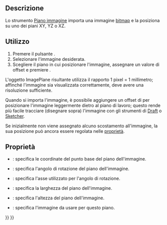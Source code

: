<languages/>

<div class="mw-translate-fuzzy">
{{Docnav/it|[[Image_Open/it|Apri]]|[[Image_Scaling/it|Scala]]|[[Image_Workbench/it|Image]]|IconL=Image-import.svg|IconC=Workbench_Image.svg|IconR=Image-scale.svg}}
</div>

<div class="mw-translate-fuzzy">
{{GuiCommand/it
|Name=Image CreateImagePlane
|Name/it=Piano immagine
|Icon=Image CreateImagePlane.svg
|MenuLocation=Barre degli strumenti → Crea un'immagine planare nello spazio 3D
|Workbenches=[[Image Workbench/it|Image]]
|SeeAlso=[[Image Open/it|Apri immagine]], [[Image Scaling/it|Scala immagine]]
}}
</div>

== Descrizione ==

<div class="mw-translate-fuzzy">
Lo strumento [[Image CreateImagePlane/it|Piano immagine]] importa una immagine [[bitmap/it|bitmap]] e la posiziona su uno dei piani XY, YZ o XZ.
</div>

== Utilizzo ==

<div class="mw-translate-fuzzy">
# Premere il pulsante {{Button|[[Image:Image CreateImagePlane.svg|16px]] [[Image CreateImagePlane/it|Piano immagine]]}}.
# Selezionare l'immagine desiderata.
# Scegliere il piano in cui posizionare l'immagine, assegnare un valore di offset e premiere {{Button|OK}}.
</div>

L'oggetto ImagePlane risultante utilizza il rapporto 1 pixel = 1 millimetro; affinché l'immagine sia visualizzata correttamente, deve avere una risoluzione sufficiente.

<div class="mw-translate-fuzzy">
Quando si importa l'immagine, è possibile aggiungere un offset di {{incode|-0,1 mm}} per posizionare l'immagine leggermente dietro al piano di lavoro; questo rende più facile tracciare (disegnare sopra) l'immagine con gli strumenti di  [[Draft_Workbench/it|Draft]] o [[Sketcher Workbench/it|Sketcher]].
</div>

<div class="mw-translate-fuzzy">
Se inizialmente non viene assegnato alcuno scostamento all'immagine, la sua posizione può ancora essere regolata nelle [[property editor/it|proprietà]].
</div>

== Proprietà ==

{{Properties Title|Base}}

<div class="mw-translate-fuzzy">
{{Properties Title|Base}}
* {{PropertyData|Position}}: specifica le coordinate del punto base del piano dell'immagine.
* {{PropertyData|Angle}}: specifica l'angolo di rotazione del piano dell'immagine.
* {{PropertyData|Axis}}: specifica l'asse utilizzato per l'angolo di rotazione.
</div>

{{Properties Title|Image Plane}}

<div class="mw-translate-fuzzy">
{{Properties Title|Image Plane}}
* {{PropertyData|XSize}}: specifica la larghezza del piano dell'immagine.
* {{PropertyData|YSize}}: specifica l'altezza del piano dell'immagine.
* {{PropertyData|Image Plane}}: specifica l'immagine da usare per questo piano.
</div>


<div class="mw-translate-fuzzy">
{{Docnav/it|[[Image_Open/it|Apri]]|[[Image_Scaling/it|Scala]]|[[Image_Workbench/it|Image]]|IconL=Image-import.svg|IconC=Workbench_Image.svg|IconR=Image-scale.svg}}
</div>

{{Image Tools navi{{#translation:}}}}
{{Userdocnavi{{#translation:}}}}